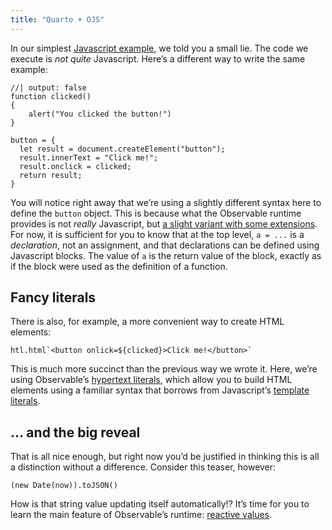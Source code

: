 ```yaml
---
title: "Quarto + OJS"
---
```


In our simplest [Javascript example](javascript.qmd), we told you a
small lie.  The code we execute is *not quite* Javascript.  Here's a
different way to write the same example:

```ojs
//| output: false
function clicked()
{
    alert("You clicked the button!")
}
```

```ojs
button = {
  let result = document.createElement("button");
  result.innerText = "Click me!";
  result.onclick = clicked;
  return result;
}
```

You will notice right away that we're using a slightly different syntax here to define the `button` object. This is because what the Observable runtime provides is not *really* Javascript, but [a slight variant with some extensions](https://observablehq.com/@observablehq/observables-not-javascript). For now, it is sufficient for you to know that at the top level, `a = ...` is a *declaration*, not an assignment, and that declarations can be defined using Javascript blocks. The value of `a` is the return value of the block, exactly as if the block were used as the definition of a function.

## Fancy literals

There is also, for example, a more convenient way to create HTML elements:

```ojs
htl.html`<button onlick=${clicked}>Click me!</button>`
```

This is much more succinct than the previous way we wrote it. Here, we're using Observable's [hypertext literals](https://observablehq.com/@observablehq/htl), which allow you to build HTML elements using a familiar syntax that borrows from Javascript's [template literals](https://developer.mozilla.org/en-US/docs/Web/JavaScript/Reference/Template_literals).

## ... and the big reveal

That is all nice enough, but right now you'd be justified in thinking this is all a distinction without a difference. Consider this teaser, however:

```ojs
(new Date(now)).toJSON()
```

How is that string value updating itself automatically!? It's time for you to learn the main feature of Observable's runtime: [reactive values](reactive-values.qmd).
